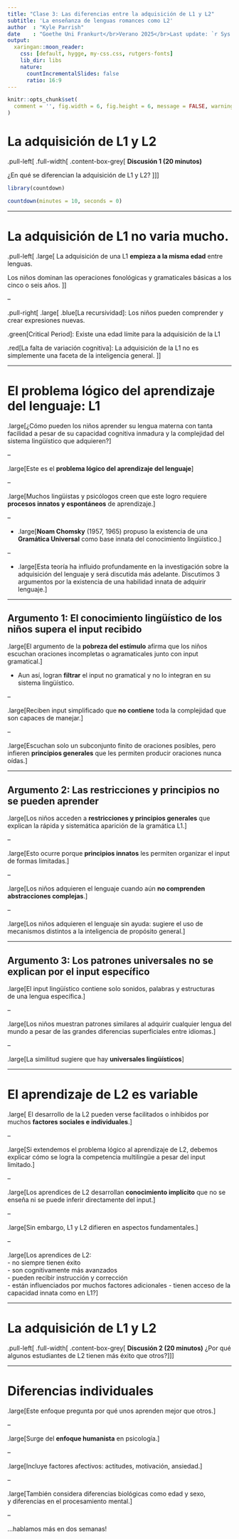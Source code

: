 ```yaml
---
title: "Clase 3: Las diferencias entre la adquisición de L1 y L2"
subtitle: 'La enseñanza de lenguas romances como L2'
author  : "Kyle Parrish"
date    : "Goethe Uni Frankurt</br>Verano 2025</br>Last update: `r Sys.Date()`"
output:
  xaringan::moon_reader:
    css: [default, hygge, my-css.css, rutgers-fonts]
    lib_dir: libs
    nature:
      countIncrementalSlides: false
      ratio: 16:9
---
```


```r
knitr::opts_chunk$set(
  comment = '', fig.width = 6, fig.height = 6, message = FALSE, warning = FALSE, echo = FALSE
)
```

# La adquisición de L1 y L2

.pull-left[
.full-width[
.content-box-grey[
**Discusión 1 (20 minutos)**

¿En qué se diferencian la adquisición de L1 y L2?
]]]

```r
library(countdown)

countdown(minutes = 10, seconds = 0)
```

---

# La adquisición de L1 no varia mucho.

.pull-left[
.large[
La adquisición de una L1 **empieza a la misma edad** entre lenguas.

Los niños dominan las operaciones fonológicas y gramaticales básicas a los cinco o seis años.
]]

--

.pull-right[
.large[
.blue[La recursividad]: Los niños pueden comprender y crear expresiones nuevas.

.green[Critical Period]: Existe una edad límite para la adquisición de la L1

.red[La falta de variación cognitiva]: La adquisición de la L1 no es simplemente una faceta de la inteligencia general.
]]

---

# El problema lógico del aprendizaje del lenguaje: L1

.large[¿Cómo pueden los niños aprender su lengua materna con tanta facilidad a pesar de su capacidad cognitiva inmadura y la complejidad del sistema lingüístico que adquieren?]

--

.large[Este es el **problema lógico del aprendizaje del lenguaje**]  

--

.large[Muchos lingüistas y psicólogos creen que este logro
requiere **procesos innatos y espontáneos** de aprendizaje.]  

--

- .large[**Noam Chomsky** (1957, 1965) propuso la existencia de una **Gramática Universal** como base innata del conocimiento lingüístico.]  

--

- .large[Esta teoría ha influido profundamente en la investigación sobre la adquisición del lenguaje y será discutida más adelante. Discutimos 3 argumentos por la existencia de una habilidad innata de adquirir lenguaje.] 

---

## **Argumento 1**: El conocimiento lingüístico de los niños supera el input recibido

.large[El argumento de la **pobreza del estímulo** afirma que los niños  
escuchan oraciones incompletas o agramaticales junto con input gramatical.]  

- Aun así, logran **filtrar** el input no gramatical y no lo integran en su sistema lingüístico.  

--

.large[Reciben input simplificado que **no contiene** toda la complejidad que son capaces de manejar.]  

--

.large[Escuchan solo un subconjunto finito de oraciones posibles, pero infieren **principios generales** que les permiten producir oraciones nunca oídas.]  

---

## **Argumento 2**: Las restricciones y principios no se pueden aprender

.large[Los niños acceden a **restricciones y principios generales**   que explican la rápida y sistemática aparición de la gramática L1.]  

--

.large[Esto ocurre porque **principios innatos** les permiten organizar el input de formas limitadas.]  

--

.large[Los niños adquieren el lenguaje cuando aún **no comprenden abstracciones complejas**.]  

--

.large[Los niños adquieren el lenguaje sin ayuda: sugiere el uso de mecanismos distintos a la inteligencia de propósito general.]

---

## **Argumento 3**: Los patrones universales no se explican por el input específico

.large[El input lingüístico contiene solo sonidos, palabras y estructuras  
de una lengua específica.]  

--

.large[Los niños muestran patrones similares al adquirir cualquier lengua del mundo a pesar de las grandes diferencias superficiales
entre idiomas.]  

--

.large[La similitud sugiere que hay **universales lingüísticos**]  

---

# El aprendizaje de L2 es variable

.large[
El desarrollo de la L2 pueden verse facilitados o inhibidos por muchos **factores sociales e individuales**.
]

--

.large[Si extendemos el problema lógico al aprendizaje de L2, debemos explicar cómo se logra la competencia multilingüe a pesar del input limitado.]  

--

.large[Los aprendices de L2 desarrollan **conocimiento implícito** que no se enseña ni se puede inferir directamente del input.]

--

.large[Sin embargo, L1 y L2 difieren en aspectos fundamentales.]  

--

.large[Los aprendices de L2:  
- no siempre tienen éxito  
- son cognitivamente más avanzados  
- pueden recibir instrucción y corrección  
- están influenciados por muchos factores adicionales 
- tienen acceso de la capacidad innata como en L1?
]

---

# La adquisición de L1 y L2

.pull-left[
.full-width[
.content-box-grey[
**Discusión 2 (20 minutos)**
¿Por qué algunos estudiantes de L2 tienen más éxito que otros?
]]]

---

# Diferencias individuales

.large[Este enfoque pregunta por qué unos aprenden mejor que otros.]  

--

.large[Surge del **enfoque humanista** en psicología.]  

--

.large[Incluye factores afectivos: actitudes, motivación, ansiedad.]

--

.large[También considera diferencias biológicas como edad y sexo,  
y diferencias en el procesamiento mental.]

--

...hablamos más en dos semanas!

